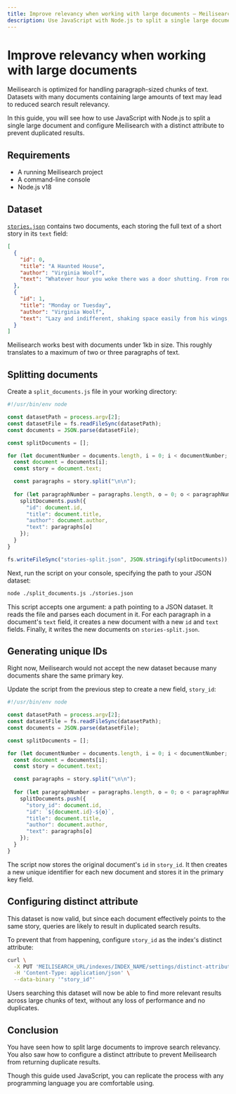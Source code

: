 ```yaml
---
title: Improve relevancy when working with large documents — Meilisearch documentation
description: Use JavaScript with Node.js to split a single large document and configure Meilisearch with a distinct attribute to prevent duplicated results.
---
```


# Improve relevancy when working with large documents

Meilisearch is optimized for handling paragraph-sized chunks of text. Datasets with many documents containing large amounts of text may lead to reduced search result relevancy.

In this guide, you will see how to use JavaScript with Node.js to split a single large document and configure Meilisearch with a distinct attribute to prevent duplicated results.

## Requirements

- A running Meilisearch project
- A command-line console
- Node.js v18

## Dataset

<a id="downloadstories" href="/assets/datasets/stories.json" download="stories.json">`stories.json`</a> contains two documents, each storing the full text of a short story in its `text` field:

```json
[
  {
    "id": 0,
    "title": "A Haunted House",
    "author": "Virginia Woolf",
    "text": "Whatever hour you woke there was a door shutting. From room to room they went, hand in hand, lifting here, opening there, making sure—a ghostly couple.\n\n \"Here we left it,\" she said. And he added, \"Oh, but here too!\" \"It's upstairs,\" she murmured. \"And in the garden,\" he whispered. \"Quietly,\" they said, \"or we shall wake them.\"\n\nBut it wasn't that you woke us. Oh, no. \"They're looking for it; they're drawing the curtain,\" one might say, and so read on a page or two. \"Now they've found it,\" one would be certain, stopping the pencil on the margin. And then, tired of reading, one might rise and see for oneself, the house all empty, the doors standing open, only the wood pigeons bubbling with content and the hum of the threshing machine sounding from the farm. \"What did I come in here for? What did I want to find?\" My hands were empty. \"Perhaps it's upstairs then?\" The apples were in the loft. And so down again, the garden still as ever, only the book had slipped into the grass.\n\nBut they had found it in the drawing room. Not that one could ever see them. The window panes reflected apples, reflected roses; all the leaves were green in the glass. If they moved in the drawing room, the apple only turned its yellow side. Yet, the moment after, if the door was opened, spread about the floor, hung upon the walls, pendant from the ceiling—what? My hands were empty. The shadow of a thrush crossed the carpet; from the deepest wells of silence the wood pigeon drew its bubble of sound. \"Safe, safe, safe,\" the pulse of the house beat softly. \"The treasure buried; the room ...\" the pulse stopped short. Oh, was that the buried treasure?\n\nA moment later the light had faded. Out in the garden then? But the trees spun darkness for a wandering beam of sun. So fine, so rare, coolly sunk beneath the surface the beam I sought always burnt behind the glass. Death was the glass; death was between us; coming to the woman first, hundreds of years ago, leaving the house, sealing all the windows; the rooms were darkened. He left it, left her, went North, went East, saw the stars turned in the Southern sky; sought the house, found it dropped beneath the Downs. \"Safe, safe, safe,\" the pulse of the house beat gladly. \"The Treasure yours.\"\n\nThe wind roars up the avenue. Trees stoop and bend this way and that. Moonbeams splash and spill wildly in the rain. But the beam of the lamp falls straight from the window. The candle burns stiff and still. Wandering through the house, opening the windows, whispering not to wake us, the ghostly couple seek their joy.\n\n\"Here we slept,\" she says. And he adds, \"Kisses without number.\" \"Waking in the morning—\" \"Silver between the trees—\" \"Upstairs—\" \"In the garden—\" \"When summer came—\" \"In winter snowtime—\" The doors go shutting far in the distance, gently knocking like the pulse of a heart.\n\nNearer they come; cease at the doorway. The wind falls, the rain slides silver down the glass. Our eyes darken; we hear no steps beside us; we see no lady spread her ghostly cloak. His hands shield the lantern. \"Look,\" he breathes. \"Sound asleep. Love upon their lips.\"\n\nStooping, holding their silver lamp above us, long they look and deeply. Long they pause. The wind drives straightly; the flame stoops slightly. Wild beams of moonlight cross both floor and wall, and, meeting, stain the faces bent; the faces pondering; the faces that search the sleepers and seek their hidden joy.\n\n\"Safe, safe, safe,\" the heart of the house beats proudly. \"Long years—\" he sighs. \"Again you found me.\" \"Here,\" she murmurs, \"sleeping; in the garden reading; laughing, rolling apples in the loft. Here we left our treasure—\" Stooping, their light lifts the lids upon my eyes. \"Safe! safe! safe!\" the pulse of the house beats wildly. Waking, I cry \"Oh, is this _your_ buried treasure? The light in the heart."
  },
  {
    "id": 1,
    "title": "Monday or Tuesday",
    "author": "Virginia Woolf",
    "text": "Lazy and indifferent, shaking space easily from his wings, knowing his way, the heron passes over the church beneath the sky. White and distant, absorbed in itself, endlessly the sky covers and uncovers, moves and remains. A lake? Blot the shores of it out! A mountain? Oh, perfect—the sun gold on its slopes. Down that falls. Ferns then, or white feathers, for ever and ever——\n\nDesiring truth, awaiting it, laboriously distilling a few words, for ever desiring—(a cry starts to the left, another to the right. Wheels strike divergently. Omnibuses conglomerate in conflict)—for ever desiring—(the clock asseverates with twelve distinct strokes that it is midday; light sheds gold scales; children swarm)—for ever desiring truth. Red is the dome; coins hang on the trees; smoke trails from the chimneys; bark, shout, cry \"Iron for sale\"—and truth?\n\nRadiating to a point men's feet and women's feet, black or gold-encrusted—(This foggy weather—Sugar? No, thank you—The commonwealth of the future)—the firelight darting and making the room red, save for the black figures and their bright eyes, while outside a van discharges, Miss Thingummy drinks tea at her desk, and plate-glass preserves fur coats——\n\nFlaunted, leaf-light, drifting at corners, blown across the wheels, silver-splashed, home or not home, gathered, scattered, squandered in separate scales, swept up, down, torn, sunk, assembled—and truth?\n\nNow to recollect by the fireside on the white square of marble. From ivory depths words rising shed their blackness, blossom and penetrate. Fallen the book; in the flame, in the smoke, in the momentary sparks—or now voyaging, the marble square pendant, minarets beneath and the Indian seas, while space rushes blue and stars glint—truth? or now, content with closeness?\n\nLazy and indifferent the heron returns; the sky veils her stars; then bares them."
  }
]
```

<Capsule intent="note" title="What is a large document for Meilisearch?">
Meilisearch works best with documents under 1kb in size. This roughly translates to a maximum of two or three paragraphs of text.
</Capsule>

## Splitting documents

Create a `split_documents.js` file in your working directory:

```js
#!/usr/bin/env node

const datasetPath = process.argv[2];
const datasetFile = fs.readFileSync(datasetPath);
const documents = JSON.parse(datasetFile);

const splitDocuments = [];

for (let documentNumber = documents.length, i = 0; i < documentNumber; i += 1) {
  const document = documents[i];
  const story = document.text;

  const paragraphs = story.split("\n\n");
  
  for (let paragraphNumber = paragraphs.length, o = 0; o < paragraphNumber; o += 1) {
    splitDocuments.push({
      "id": document.id,
      "title": document.title,
      "author": document.author,
      "text": paragraphs[o]
    });
  }
}

fs.writeFileSync("stories-split.json", JSON.stringify(splitDocuments));
```

Next, run the script on your console, specifying the path to your JSON dataset:

```sh
node ./split_documents.js ./stories.json
```

This script accepts one argument: a path pointing to a JSON dataset. It reads the file and parses each document in it. For each paragraph in a document's `text` field, it creates a new document with a new `id` and `text` fields. Finally, it writes the new documents on `stories-split.json`.

## Generating unique IDs

Right now, Meilisearch would not accept the new dataset because many documents share the same primary key.

Update the script from the previous step to create a new field, `story_id`:

```js
#!/usr/bin/env node

const datasetPath = process.argv[2];
const datasetFile = fs.readFileSync(datasetPath);
const documents = JSON.parse(datasetFile);

const splitDocuments = [];

for (let documentNumber = documents.length, i = 0; i < documentNumber; i += 1) {
  const document = documents[i];
  const story = document.text;

  const paragraphs = story.split("\n\n");
  
  for (let paragraphNumber = paragraphs.length, o = 0; o < paragraphNumber; o += 1) {
    splitDocuments.push({
      "story_id": document.id,
      "id": `${document.id}-${o}`,
      "title": document.title,
      "author": document.author,
      "text": paragraphs[o]
    });
  }
}
```

The script now stores the original document's `id` in `story_id`. It then creates a new unique identifier for each new document and stores it in the primary key field.

## Configuring distinct attribute

This dataset is now valid, but since each document effectively points to the same story, queries are likely to result in duplicated search results.

To prevent that from happening, configure `story_id` as the index's distinct attribute:

```sh
curl \
  -X PUT 'MEILISEARCH_URL/indexes/INDEX_NAME/settings/distinct-attribute' \
  -H 'Content-Type: application/json' \
  --data-binary '"story_id"'
```

Users searching this dataset will now be able to find more relevant results across large chunks of text, without any loss of performance and no duplicates.

## Conclusion

You have seen how to split large documents to improve search relevancy. You also saw how to configure a distinct attribute to prevent Meilisearch from returning duplicate results. 

Though this guide used JavaScript, you can replicate the process with any programming language you are comfortable using.
